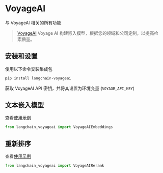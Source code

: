 # VoyageAI

与 VoyageAI 相关的所有功能

>[VoyageAI](https://www.voyageai.com/) Voyage AI 构建嵌入模型，根据您的领域和公司定制，以提高检索质量。

## 安装和设置

使用以下命令安装集成包

```bash
pip install langchain-voyageai
```

获取 VoyageAI API 密钥，并将其设置为环境变量 (`VOYAGE_API_KEY`)

## 文本嵌入模型

查看[使用示例](/docs/integrations/text_embedding/voyageai)

```python
from langchain_voyageai import VoyageAIEmbeddings
```

## 重新排序

查看[使用示例](/docs/integrations/document_transformers/voyageai-reranker)

```python
from langchain_voyageai import VoyageAIRerank
```